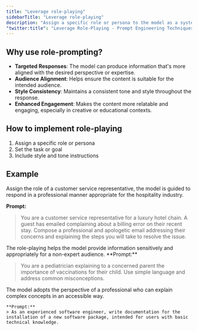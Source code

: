 ```yaml
---
title: "Leverage role-playing"
sidebarTitle: "Leverage role-playing"
description: "Assign a specific role or persona to the model as a system prompt can influence the style, tone, and content of the output."
"twitter:title": "Leverage Role-Playing - Prompt Engineering Techniques"
---
```



## Why use role-prompting? 

- **Targeted Responses**: The model can produce information that's more aligned with the desired perspective or expertise.
- **Audience Alignment**: Helps ensure the content is suitable for the intended audience.
- **Style Consistency**: Maintains a consistent tone and style throughout the response.
- **Enhanced Engagement**: Makes the content more relatable and engaging, especially in creative or educational contexts.


## How to implement role-playing

1. Assign a specific role or persona 
2. Set the task or goal 
3. Include style and tone instructions


## Example

<AccordionGroup>
  <Accordion title="Example 1: Customer service scenario.">
  Assign the role of a customer service representative, the model is guided to respond in a professional manner appropriate for the hospitality industry.

  **Prompt:** 
  > You are a customer service representative for a luxury hotel chain. A guest has emailed complaining about a billing error on their recent stay. Compose a professional and apologetic email addressing their concerns and explaining the steps you will take to resolve the issue.
  </Accordion>
  
  <Accordion title="Example 2: Medical advice.">
  The role-playing helps the model provide information sensitively and appropriately for a non-expert audience.
  **Prompt:** 

  > You are a pediatrician explaining to a concerned parent the importance of vaccinations for their child. Use simple language and address common misconceptions.
  </Accordion>

  <Accordion title="Example 3: Technical writing.">
    The model adopts the perspective of a professional who can explain complex concepts in an accessible way.

    **Prompt:** 
    > As an experienced software engineer, write documentation for the installation of a new software package, intended for users with basic technical knowledge.
  </Accordion>

</AccordionGroup>

<QuestionsSection />
